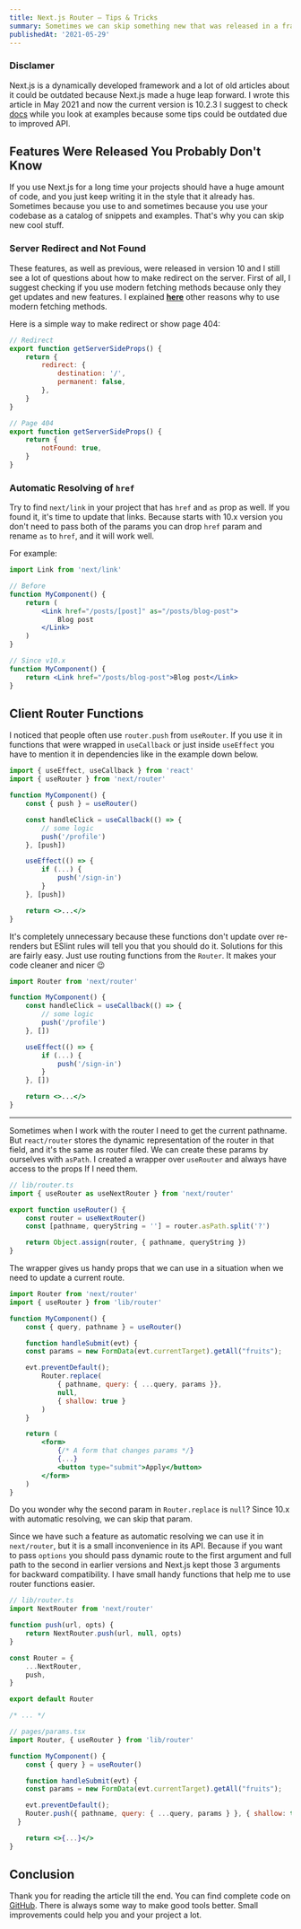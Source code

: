 ---
title: Next.js Router – Tips & Tricks
summary: Sometimes we can skip something new that was released in a framework that we use. Also, it could be some changes that keep backward compatibility and we should deal with it. These tips and tricks for you on the Next.js router help you make your DX much better.
publishedAt: '2021-05-29'
---

### Disclamer

Next.js is a dynamically developed framework and a lot of old articles about it could be outdated because Next.js made a huge leap forward. I wrote this article in May 2021 and now the current version is 10.2.3 I suggest to check [docs](https://nextjs.org/docs/getting-started) while you look at examples because some tips could be outdated due to improved API.

## Features Were Released You Probably Don't Know

If you use Next.js for a long time your projects should have a huge amount of code, and you just keep writing it in the style that it already has. Sometimes because you use to and sometimes because you use your codebase as a catalog of snippets and examples. That's why you can skip new cool stuff.

### Server Redirect and Not Found

These features, as well as previous, were released in version 10 and I still see a lot of questions about how to make redirect on the server. First of all, I suggest checking if you use modern fetching methods because only they get updates and new features. I explained **[here](https://pavel.mineev.me/blog/why-i-got-rid-of-getinitialprops-in-my-nextjs-project)** other reasons why to use modern fetching methods.

Here is a simple way to make redirect or show page 404:

```jsx
// Redirect
export function getServerSideProps() {
	return {
		redirect: {
			destination: '/',
			permanent: false,
		},
	}
}

// Page 404
export function getServerSideProps() {
	return {
		notFound: true,
	}
}
```

### Automatic Resolving of `href`

Try to find `next/link` in your project that has `href` and `as` prop as well. If you found it, it's time to update that links. Because starts with 10.x version you don't need to pass both of the params you can drop `href` param and rename `as` to `href`, and it will work well.

For example:

```jsx
import Link from 'next/link'

// Before
function MyComponent() {
	return (
		<Link href="/posts/[post]" as="/posts/blog-post">
			Blog post
		</Link>
	)
}

// Since v10.x
function MyComponent() {
	return <Link href="/posts/blog-post">Blog post</Link>
}
```

## Client Router Functions

I noticed that people often use `router.push` from `useRouter`. If you use it in functions that were wrapped in `useCallback` or just inside `useEffect` you have to mention it in dependencies like in the example down below.

```jsx
import { useEffect, useCallback } from 'react'
import { useRouter } from 'next/router'

function MyComponent() {
	const { push } = useRouter()

	const handleClick = useCallback(() => {
		// some logic
		push('/profile')
	}, [push])

	useEffect(() => {
		if (...) {
			push('/sign-in')
		}
	}, [push])

	return <>...</>
}
```

It's completely unnecessary because these functions don't update over re-renders but ESlint rules will tell you that you should do it. Solutions for this are fairly easy. Just use routing functions from the `Router`. It makes your code cleaner and nicer 😉

```jsx
import Router from 'next/router'

function MyComponent() {
	const handleClick = useCallback(() => {
		// some logic
		push('/profile')
	}, [])

	useEffect(() => {
		if (...) {
			push('/sign-in')
		}
	}, [])

	return <>...</>
}
```

---

Sometimes when I work with the router I need to get the current pathname. But `react/router` stores the dynamic representation of the router in that field, and it's the same as router filed. We can create these params by ourselves with `asPath`. I created a wrapper over `useRouter` and always have access to the props If I need them.

```jsx
// lib/router.ts
import { useRouter as useNextRouter } from 'next/router'

export function useRouter() {
	const router = useNextRouter()
	const [pathname, queryString = ''] = router.asPath.split('?')

	return Object.assign(router, { pathname, queryString })
}
```

The wrapper gives us handy props that we can use in a situation when we need to update a current route.

```jsx
import Router from 'next/router'
import { useRouter } from 'lib/router'

function MyComponent() {
	const { query, pathname } = useRouter()

	function handleSubmit(evt) {
    const params = new FormData(evt.currentTarget).getAll("fruits");

    evt.preventDefault();
		Router.replace(
			{ pathname, query: { ...query, params }},
			null,
			{ shallow: true }
		)
	}

	return (
		<form>
			{/* A form that changes params */}
			{...}
			<button type="submit">Apply</button>
		</form>
	)
}
```

Do you wonder why the second param in `Router.replace` is `null`? Since 10.x with automatic resolving, we can skip that param.

Since we have such a feature as automatic resolving we can use it in `next/router`, but it is a small inconvenience in its API. Because if you want to pass `options` you should pass dynamic route to the first argument and full path to the second in earlier versions and Next.js kept those 3 arguments for backward compatibility. I have small handy functions that help me to use router functions easier.

```jsx
// lib/router.ts
import NextRouter from 'next/router'

function push(url, opts) {
	return NextRouter.push(url, null, opts)
}

const Router = {
	...NextRouter,
	push,
}

export default Router

/* ... */

// pages/params.tsx
import Router, { useRouter } from 'lib/router'

function MyComponent() {
	const { query } = useRouter()

	function handleSubmit(evt) {
    const params = new FormData(evt.currentTarget).getAll("fruits");

    evt.preventDefault();
    Router.push({ pathname, query: { ...query, params } }, { shallow: true });
  }

	return <>{...}</>
}
```

## Conclusion

Thank you for reading the article till the end. You can find complete code on [GitHub](https://github.com/akellbl4/nextjs-router-tips).
There is always some way to make good tools better. Small improvements could help you and your project a lot.
